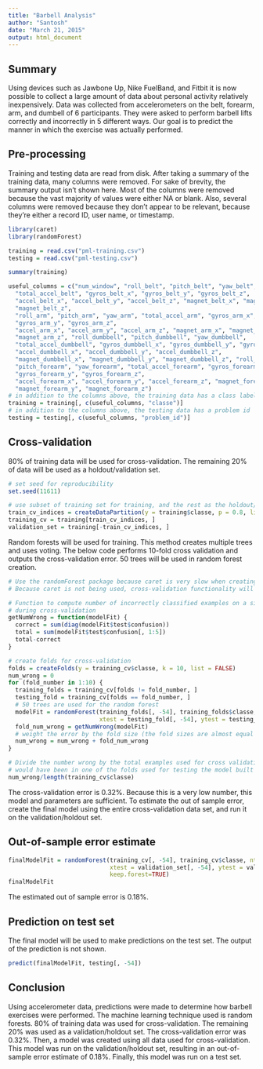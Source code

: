 ```yaml
---
title: "Barbell Analysis"
author: "Santosh"
date: "March 21, 2015"
output: html_document
---
```


## Summary

Using devices such as Jawbone Up, Nike FuelBand, and Fitbit it is now possible to collect a large amount of data about personal activity relatively inexpensively.  Data was collected from accelerometers on the belt, forearm, arm, and dumbell of 6 participants.  They were asked to perform barbell lifts correctly and incorrectly in 5 different ways.  Our goal is to predict the manner in which the exercise was actually performed.

## Pre-processing

Training and testing data are read from disk.  After taking a summary of the training data, many columns were removed.  For sake of brevity, the summary output isn't shown here.  Most of the columns were removed because the vast majority of values were either NA or blank.  Also, several columns were removed because they don't appear to be relevant, because they're either a record ID, user name, or timestamp.

```r
library(caret)
library(randomForest)

training = read.csv("pml-training.csv")
testing = read.csv("pml-testing.csv")

summary(training)

useful_columns = c("num_window", "roll_belt", "pitch_belt", "yaw_belt",
  "total_accel_belt", "gyros_belt_x", "gyros_belt_y", "gyros_belt_z",
  "accel_belt_x", "accel_belt_y", "accel_belt_z", "magnet_belt_x", "magnet_belt_y",
  "magnet_belt_z",
  "roll_arm", "pitch_arm", "yaw_arm", "total_accel_arm", "gyros_arm_x",
  "gyros_arm_y", "gyros_arm_z",
  "accel_arm_x", "accel_arm_y", "accel_arm_z", "magnet_arm_x", "magnet_arm_y",
  "magnet_arm_z", "roll_dumbbell", "pitch_dumbbell", "yaw_dumbbell",
  "total_accel_dumbbell", "gyros_dumbbell_x", "gyros_dumbbell_y", "gyros_dumbbell_z",
  "accel_dumbbell_x", "accel_dumbbell_y", "accel_dumbbell_z",
  "magnet_dumbbell_x", "magnet_dumbbell_y", "magnet_dumbbell_z", "roll_forearm",
  "pitch_forearm", "yaw_forearm", "total_accel_forearm", "gyros_forearm_x",
  "gyros_forearm_y", "gyros_forearm_z",
  "accel_forearm_x", "accel_forearm_y", "accel_forearm_z", "magnet_forearm_x",
  "magnet_forearm_y", "magnet_forearm_z")
# in addition to the columns above, the training data has a class label
training = training[, c(useful_columns, "classe")]
# in addition to the columns above, the testing data has a problem id
testing = testing[, c(useful_columns, "problem_id")]
```

## Cross-validation

80% of training data will be used for cross-validation.  The remaining 20% of data will be used as a holdout/validation set.

```r
# set seed for reproducibility
set.seed(11611)

# use subset of training set for training, and the rest as the holdout/validation set
train_cv_indices = createDataPartition(y = training$classe, p = 0.8, list = FALSE)
training_cv = training[train_cv_indices, ]
validation_set = training[-train_cv_indices, ]
```


Random forests will be used for training.  This method creates multiple trees and uses voting.  The below code performs 10-fold cross validation and outputs the cross-validation error.  50 trees will be used in random forest creation.

```r
# Use the randomForest package because caret is very slow when creating random forests
# Because caret is not being used, cross-validation functionality will be recreated below.

# Function to compute number of incorrectly classified examples on a single fold
# during cross-validation
getNumWrong = function(modelFit) {
  correct = sum(diag(modelFit$test$confusion))
  total = sum(modelFit$test$confusion[, 1:5])
  total-correct
}

# create folds for cross-validation
folds = createFolds(y = training_cv$classe, k = 10, list = FALSE)
num_wrong = 0
for (fold_number in 1:10) {
  training_folds = training_cv[folds != fold_number, ]
  testing_fold = training_cv[folds == fold_number, ]
  # 50 trees are used for the random forest
  modelFit = randomForest(training_folds[, -54], training_folds$classe, ntree=50,
                          xtest = testing_fold[, -54], ytest = testing_fold$classe)
  fold_num_wrong = getNumWrong(modelFit)
  # weight the error by the fold size (the fold sizes are almost equal to each other)
  num_wrong = num_wrong + fold_num_wrong
}

# Divide the number wrong by the total examples used for cross validation, since every example
# would have been in one of the folds used for testing the model built on the remaining folds
num_wrong/length(training_cv$classe)
```

The cross-validation error is 0.32%.  Because this is a very low number, this model and parameters are sufficient.  To estimate the out of sample error, create the final model using the entire cross-validation data set, and run it on the validation/holdout set.

## Out-of-sample error estimate

```r

finalModelFit = randomForest(training_cv[, -54], training_cv$classe, ntree=50,
                             xtest = validation_set[, -54], ytest = validation_set$classe,
                             keep.forest=TRUE)
finalModelFit
```

The estimated out of sample error is 0.18%.

## Prediction on test set

The final model will be used to make predictions on the test set.  The output of the prediction is not shown.

```r
predict(finalModelFit, testing[, -54])
```

## Conclusion

Using accelerometer data, predictions were made to determine how barbell exercises were performed.  The machine learning technique used is random forests.  80% of training data was used for cross-validation.  The remaining 20% was used as a validation/holdout set.  The cross-validation error was 0.32%.  Then, a model was created using all data used for cross-validation.  This model was run on the validation/holdout set, resulting in an out-of-sample error estimate of 0.18%.  Finally, this model was run on a test set.
